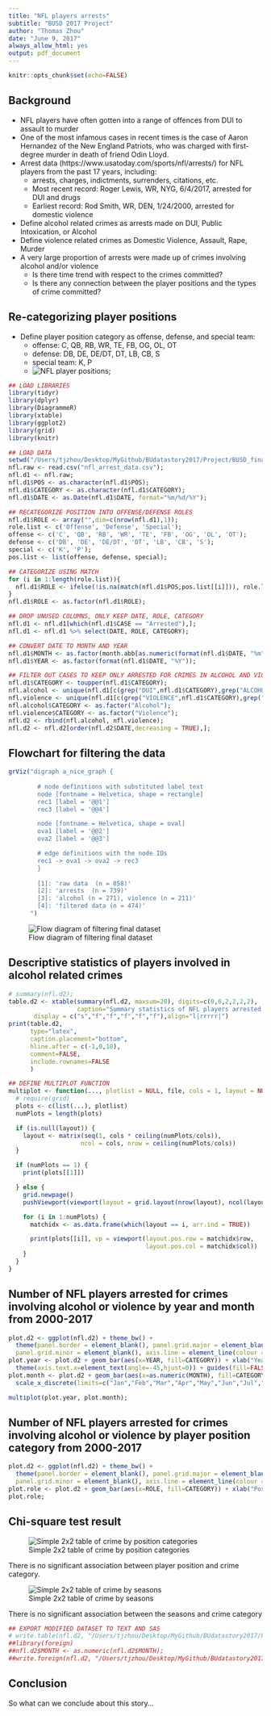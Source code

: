 ```yaml
---
title: "NFL players arrests"
subtitle: "BUSD 2017 Project"
author: "Thomas Zhou"
date: "June 9, 2017"
always_allow_html: yes
output: pdf_document
---
```


```r
knitr::opts_chunk$set(echo=FALSE)
```

## Background

- NFL players have often gotten into a range of offences from DUI to assault to murder
- One of the most infamous cases in recent times is the case of Aaron Hernandez of the New England Patriots, who was 
charged with first-degree murder in death of friend Odin Lloyd.
- Arrest data (https://www.usatoday.com/sports/nfl/arrests/) for NFL players from the past 17 years, including:
    * arrests, charges, indictments, surrenders, citations, etc.
    * Most recent record: Roger Lewis, WR, NYG, 6/4/2017, arrested for DUI and drugs
    * Earliest record: Rod Smith, WR, DEN, 1/24/2000, arrested for domestic violence   
    
- Define alcohol related crimes as arrests made on DUI, Public Intoxication, or Alcohol
- Define violence related crimes as Domestic Violence, Assault, Rape, Murder
- A very large proportion of arrests were made up of crimes involving alcohol and/or violence
    * Is there time trend with respect to the crimes committed?
    * Is there any connection between the player positions and the types of crime committed?    

\newpage
## Re-categorizing player positions
- Define player position category as offense, defense, and special team:
    * offense: C, QB, RB, WR, TE, FB, OG, OL, OT
    * defense: DB, DE, DE/DT, DT, LB, CB, S
    * special team: K, P   
    *   
![NFL player positions](2000px-American_football_officials_positions.svg.png);
    
```r
## LOAD LIBRARIES
library(tidyr)
library(dplyr)
library(DiagrammeR)
library(xtable)
library(ggplot2)
library(grid)
library(knitr)
```

```r
## LOAD DATA
setwd("/Users/tjzhou/Desktop/MyGithub/BUdatastory2017/Project/BUSD_finalproject/");
nfl.raw <- read.csv("nfl_arrest_data.csv");
nfl.d1 <- nfl.raw;
nfl.d1$POS <- as.character(nfl.d1$POS);
nfl.d1$CATEGORY <- as.character(nfl.d1$CATEGORY);
nfl.d1$DATE <- as.Date(nfl.d1$DATE, format="%m/%d/%Y");

## RECATEGORIZE POSITION INTO OFFENSE/DEFENSE ROLES
nfl.d1$ROLE <- array("",dim=c(nrow(nfl.d1),1));
role.list <- c('Offense', 'Defense', 'Special');
offense <- c('C', 'QB', 'RB', 'WR', 'TE', 'FB', 'OG', 'OL', 'OT');
defense <- c('DB', 'DE', 'DE/DT', 'DT', 'LB', 'CB', 'S');
special <- c('K', 'P');
pos.list <- list(offense, defense, special);

## CATEGORIZE USING MATCH
for (i in 1:length(role.list)){
  nfl.d1$ROLE <- ifelse(!is.na(match(nfl.d1$POS,pos.list[[i]])), role.list[i], nfl.d1$ROLE);
}
nfl.d1$ROLE <- as.factor(nfl.d1$ROLE);

## DROP UNUSED COLUMNS, ONLY KEEP DATE, ROLE, CATEGORY
nfl.d1 <- nfl.d1[which(nfl.d1$CASE == "Arrested"),];
nfl.d1 <- nfl.d1 %>% select(DATE, ROLE, CATEGORY);

## CONVERT DATE TO MONTH AND YEAR
nfl.d1$MONTH <- as.factor(month.abb[as.numeric(format(nfl.d1$DATE, "%m"))]);
nfl.d1$YEAR <- as.factor(format(nfl.d1$DATE, "%Y"));

## FILTER OUT CASES TO KEEP ONLY ARRESTED FOR CRIMES IN ALCOHOL AND VIOLENCE
nfl.d1$CATEGORY <- toupper(nfl.d1$CATEGORY);
nfl.alcohol <- unique(nfl.d1[c(grep("DUI",nfl.d1$CATEGORY),grep("ALCOHOL",nfl.d1$CATEGORY),grep("INTOXICATION",nfl.d1$CATEGORY)),]);
nfl.violence <- unique(nfl.d1[c(grep("VIOLENCE",nfl.d1$CATEGORY),grep("ASSAULT",nfl.d1$CATEGORY),grep("GUN",nfl.d1$CATEGORY)),]);
nfl.alcohol$CATEGORY <- as.factor("Alcohol");
nfl.violence$CATEGORY <- as.factor("Violence");
nfl.d2 <- rbind(nfl.alcohol, nfl.violence);
nfl.d2 <- nfl.d2[order(nfl.d2$DATE,decreasing = TRUE),];
```

\newpage

## Flowchart for filtering the data

```r
grViz("digraph a_nice_graph {
        
        # node definitions with substituted label text
        node [fontname = Helvetica, shape = rectangle]        
        rec1 [label = '@@1']
        rec3 [label = '@@4']

        node [fontname = Helvetica, shape = oval]
        ova1 [label = '@@2']
        ova2 [label = '@@3']

        # edge definitions with the node IDs
        rec1 -> ova1 -> ova2 -> rec3
        }
      
        [1]: 'raw data  (n = 858)'
        [2]: 'arrests  (n = 739)'
        [3]: 'alcohol (n = 271), violence (n = 211)'
        [4]: 'filtered data (n = 474)'
      ")
```

![Flow diagram of filtering final dataset](flowchart.png)

\newpage

## Descriptive statistics of players involved in alcohol related crimes
```r
# summary(nfl.d2);
table.d2 <- xtable(summary(nfl.d2, maxsum=20), digits=c(0,0,2,2,2,2), 
                   caption="Summary statistics of NFL players arrested for crimes involving alcohol and violence, between 2000-2017.", 
       display = c("s","f","f","f","f","f"),align="l|rrrrr|")
print(table.d2,
      type="latex", 
      caption.placement="bottom",
      hline.after = c(-1,0,18),
      comment=FALSE,
      include.rownames=FALSE
      )
```

\newpage

```r
## DEFINE MULTIPLOT FUNCTION
multiplot <- function(..., plotlist = NULL, file, cols = 1, layout = NULL) {
  # require(grid)
  plots <- c(list(...), plotlist)
  numPlots = length(plots)

  if (is.null(layout)) {
    layout <- matrix(seq(1, cols * ceiling(numPlots/cols)),
                    ncol = cols, nrow = ceiling(numPlots/cols))
  }

  if (numPlots == 1) {
    print(plots[[1]])

  } else {
    grid.newpage()
    pushViewport(viewport(layout = grid.layout(nrow(layout), ncol(layout))))

    for (i in 1:numPlots) {
      matchidx <- as.data.frame(which(layout == i, arr.ind = TRUE))

      print(plots[[i]], vp = viewport(layout.pos.row = matchidx$row,
                                      layout.pos.col = matchidx$col))
    }
  }
}
```

## Number of NFL players arrested for crimes involving alcohol or violence by year and month from 2000-2017
```r
plot.d2 <- ggplot(nfl.d2) + theme_bw() + 
  theme(panel.border = element_blank(), panel.grid.major = element_blank(),
  panel.grid.minor = element_blank(), axis.line = element_line(colour = "black"));
plot.year <- plot.d2 + geom_bar(aes(x=YEAR, fill=CATEGORY)) + xlab("Year") + ylab(NULL) +
  theme(axis.text.x=element_text(angle=-45,hjust=0)) + guides(fill=FALSE);
plot.month <- plot.d2 + geom_bar(aes(x=as.numeric(MONTH), fill=CATEGORY)) + xlab("Month") + ylab(NULL) +
  scale_x_discrete(limits=c("Jan","Feb","Mar","Apr","May","Jun","Jul","Aug","Sep","Oct","Nov","Dec"));

multiplot(plot.year, plot.month);
```

## Number of NFL players arrested for crimes involving alcohol or violence by player position category from 2000-2017

```r
plot.d2 <- ggplot(nfl.d2) + theme_bw() + 
  theme(panel.border = element_blank(), panel.grid.major = element_blank(),
  panel.grid.minor = element_blank(), axis.line = element_line(colour = "black"));
plot.role <- plot.d2 + geom_bar(aes(x=ROLE, fill=CATEGORY)) + xlab("Position Category") + ylab(NULL);
plot.role;
```

\newpage

## Chi-square test result

![Simple 2x2 table of crime by position categories](rolechisqtable.PNG)  

There is no significant association between player position and crime category. 

![Simple 2x2 table of crime by seasons](seasonalchisq.PNG)  

There is no significant association between the seasons and crime category  


```r
## EXPORT MODIFIED DATASET TO TEXT AND SAS
# write.table(nfl.d2, "/Users/tjzhou/Desktop/MyGithub/BUdatastory2017/Project/BUSD_finalproject/data2.txt", sep="\t", row.names = FALSE);
##library(foreign)
##nfl.d2$MONTH <- as.numeric(nfl.d2$MONTH);
##write.foreign(nfl.d2, "/Users/tjzhou/Desktop/MyGithub/BUdatastory2017/Project/BUSD_finalproject/data2.txt", "/Users/tjzhou/Desktop/MyGithub/BUdatastory2017/Project/BUSD_finalproject/data2.sas", package="SAS");
```


## Conclusion

So what can we conclude about this story...  



